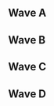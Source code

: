 {{Tournament-stub}}
{{DISPLAYTITLE:Apex 2014 Round 1 Pools}}
{{Apex 2014 Melee Tabs |This=3}}
==Wave A==
{{Box|start|padding=2em}}
{{HiddenSort|===A1===}}
{{GroupTableStart | [[Apex/2014/Melee/Round 1/A1|Bracket A1]] |width=300px}}
{{GroupTableSlot|Mew2King |flag=us |place=1 |bg=up |go={{advance|Apex/2014/Melee/Round_2_Pools#Winners Bracket 1}}}}
{{GroupTableSlot|V3ctorman |flag=us |place=2 |bg=up |go={{advance|Apex/2014/Melee/Round_2_Pools#Losers Bracket 1}}}}
{{GroupTableSlot|TaylorHJ |flag=us |place=3 |bg=down}}
{{GroupTableSlot|gaR |flag=us |place=4 |bg=down}}
{{GroupTableSlot|Jiano |flag=us |place=5 |bg=down}}
{{GroupTableSlot|Gracen |flag=us |place=5 |bg=down}}
{{GroupTableSlot|Gheb |flag= |place=7 |bg=down}}
{{GroupTableSlot|Nainsoo |flag=us |place=7 |bg=down}}
{{GroupTableSlot|Cave Dweller |flag=us |place=9 |bg=down}}
{{GroupTableSlot|TigerCola |flag= |place=9 |bg=down}}
{{GroupTableSlot|lemon |flag= |place=9 |bg=down}}
{{GroupTableSlot|BluEG |flag= |place=9 |bg=down}}
{{GroupTableSlot|Kid |flag= |place=13 |bg=down}}
{{GroupTableSlot|Rigo |flag= |place=13 |bg=down}}
{{GroupTableSlot|Bryonato |flag= |place=13 |bg=down}}
{{GroupTableSlot|BlizzyWolf |flag= |place=13 |bg=down}}
{{GroupTableSlot|Toasty |flag= |place=17 |bg=down}}
{{GroupTableSlot|Death Arcana |flag=us |place=17 |bg=down}}
{{GroupTableSlot|Karaoke Man |flag= |place=17 |bg=down}}
{{GroupTableSlot|IceArrow |flag= |place=17 |bg=down}}
{{GroupTableEnd}}
{{Box|break|padding=2em}}

{{HiddenSort|===A2===}}
{{GroupTableStart | [[Apex/2014/Melee/Round 1/A2|Bracket A2]] |width=300px}}
{{GroupTableSlot|MacD |flag=us |place=1 |bg=up |go={{advance|Apex/2014/Melee/Round_2_Pools#Winners Bracket 3}}}}
{{GroupTableSlot|darkatma |flag=us |place=2 |bg=up |go={{advance|Apex/2014/Melee/Round_2_Pools#Losers Bracket 3}}}}
{{GroupTableSlot|Qerb |flag=us |place=3 |bg=down}}
{{GroupTableSlot|Soup |flag= |place=4 |bg=down}}
{{GroupTableSlot|th0rn |flag=us |place=5 |bg=down}}
{{GroupTableSlot|Erk |flag= |place=5 |bg=down}}
{{GroupTableSlot|minnty |flag= |place=7 |bg=down}}
{{GroupTableSlot|PiKaLeX |flag= |place=7 |bg=down}}
{{GroupTableSlot|TheCrimsonBlur |flag=us |place=9 |bg=down}}
{{GroupTableSlot|Mofat |flag= |place=9 |bg=down}}
{{GroupTableSlot|dizzkidboogie |flag=us |place=9 |bg=down}}
{{GroupTableSlot|Askelink |flag= |place=9 |bg=down}}
{{GroupTableSlot|cmac |flag= |place=13 |bg=down}}
{{GroupTableSlot|Cleod9 |flag= |place=13 |bg=down}}
{{GroupTableSlot|Spencer |flag= |place=13 |bg=down}}
{{GroupTableSlot|DCScribs |flag= |place=13 |bg=down}}
{{GroupTableSlot|Allstar |flag= |place=17 |bg=down}}
{{GroupTableSlot|6pooler |flag= |place=17 |bg=down}}
{{GroupTableSlot|T-Dawg |flag= |place=17 |bg=down}}
{{GroupTableSlot|Corona |flag= |place=17 |bg=down}}
{{GroupTableEnd}}
{{Box|break|padding=2em}}

{{HiddenSort|===A3===}}
{{GroupTableStart | Bracket A3 |width=300px}}
{{GroupTableSlot|Silent Wolf |flag=us |place=1 |bg=up |go={{advance|Apex/2014/Melee/Round_2_Pools#Winners Bracket 4}}}}
{{GroupTableSlot|Marc |flag=nl |place=2 |bg=up |go={{advance|Apex/2014/Melee/Round_2_Pools#Losers Bracket 4}}}}
{{GroupTableSlot|ky |flag= |place=3 |bg=down}}
{{GroupTableSlot|Codi |flag=us |place=4 |bg=down}}
{{GroupTableSlot|QueVeen |flag= |place=5 |bg=down}}
{{GroupTableSlot|icer |flag= |place=5 |bg=down}}
{{GroupTableSlot|HoneyB |flag= |place=7 |bg=down}}
{{GroupTableSlot|Shinobi |flag=us |place=7 |bg=down}}
{{GroupTableSlot|vrud |flag= |place=9 |bg=down}}
{{GroupTableSlot|cool1n |flag= |place=9 |bg=down}}
{{GroupTableSlot|BarDulL |flag=us |place=9 |bg=down}}
{{GroupTableSlot|Oracle |flag= |place=9 |bg=down}}
{{GroupTableSlot|McNasty |flag= |place=13 |bg=down}}
{{GroupTableSlot|Claw |flag= |place=13 |bg=down}}
{{GroupTableSlot|Truckasaurous |flag= |place=13 |bg=down}}
{{GroupTableSlot|DJ Mirror |flag= |place=17 |bg=down}}
{{GroupTableSlot|darkseid |flag= |place=17 |bg=down}}
{{GroupTableSlot|Rizner |flag= |place=17 |bg=down}}
{{GroupTableSlot|caged |flag= |place=17 |bg=down}}
{{GroupTableEnd}}
{{Box|break|padding=2em}}

{{HiddenSort|===A4===}}
{{GroupTableStart | Bracket A4 |width=300px}}
{{GroupTableSlot|Lucky |flag=us |place=1 |bg=up |go={{advance|Apex/2014/Melee/Round_2_Pools}}}}
{{GroupTableSlot|Tope |flag=us |place=2 |bg=up |go={{advance|Apex/2014/Melee/Round_2_Pools}}}}
{{GroupTableSlot|Andrewajt62 |flag= |place=3 |bg=down}}
{{GroupTableSlot|Black Hayate |flag= |place=4 |bg=down}}
{{GroupTableSlot|zDuck |flag= |place=5 |bg=down}}
{{GroupTableSlot|PR_Mizu |flag= |place=5 |bg=down}}
{{GroupTableSlot|Mr.Lemon |flag=us |place=7 |bg=down}}
{{GroupTableSlot|S1 The God |flag= |place=7 |bg=down}}
{{GroupTableSlot|0xa1ec |flag= |place=9 |bg=down}}
{{GroupTableSlot|Final |flag= |place=9 |bg=down}}
{{GroupTableSlot|DirtyDeeds |flag= |place=9 |bg=down}}
{{GroupTableSlot|WIDL |flag= |place=9 |bg=down}}
{{GroupTableSlot|mad max |flag= |place=13 |bg=down}}
{{GroupTableSlot|DeFish |flag= |place=13 |bg=down}}
{{GroupTableSlot|MajorMoses |flag= |place=13 |bg=down}}
{{GroupTableSlot|1337h4x0r |flag= |place=13 |bg=down}}
{{GroupTableSlot|Aly |flag= |place=17 |bg=down}}
{{GroupTableSlot|Zman |flag= |place=17 |bg=down}}
{{GroupTableSlot|Hugh Myron |flag= |place=17 |bg=down}}
{{GroupTableSlot|leopluradon |flag= |place=17 |bg=down}}
{{GroupTableEnd}}
{{Box|break|padding=2em}}

{{HiddenSort|===A5===}}
{{GroupTableStart | Bracket A5 |width=300px}}
{{GroupTableSlot|The Moon |flag=us |place=1 |bg=up |go={{advance|Apex/2014/Melee/Round_2_Pools}}}}
{{GroupTableSlot|HomeMadeWaffles |flag=us |place=2 |bg=up |go={{advance|Apex/2014/Melee/Round_2_Pools}}}}
{{GroupTableSlot|T. Webb |flag=us |place=3 |bg=down}}
{{GroupTableSlot|Little England |flag=us |place=4 |bg=down}}
{{GroupTableSlot|Thomas |flag= |place=5 |bg=down}}
{{GroupTableSlot|Inui |flag= |place=5 |bg=down}}
{{GroupTableSlot|Fortune |flag= |place=7 |bg=down}}
{{GroupTableSlot|EMG Smash Central |flag=ca |place=7 |bg=down}}
{{GroupTableSlot|Lazy |flag= |place=9 |bg=down}}
{{GroupTableSlot|madcausebad |flag= |place=9 |bg=down}}
{{GroupTableSlot|Twizzler |flag= |place=9 |bg=down}}
{{GroupTableSlot|Saki |flag= |place=9 |bg=down}}
{{GroupTableSlot|PrincessYoshi |flag= |place=13 |bg=down}}
{{GroupTableSlot|SHWA |flag= |place=13 |bg=down}}
{{GroupTableSlot|Dandy |flag= |place=13 |bg=down}}
{{GroupTableSlot|BHu |flag= |place=13 |bg=down}}
{{GroupTableSlot|Zonak |flag= |place=17 |bg=down}}
{{GroupTableSlot|DGMavn |flag= |place=17 |bg=down}}
{{GroupTableSlot|Sound |flag= |place=17 |bg=down}}
{{GroupTableSlot|Ranmaru |flag= |place=17 |bg=down}}
{{GroupTableEnd}}
{{Box|break|padding=2em}}

{{HiddenSort|===A6===}}
{{GroupTableStart | Bracket A6 |width=300px}}
{{GroupTableSlot|Harriet |flag=us |place=1 |bg=up |go={{advance|Apex/2014/Melee/Round_2_Pools}}}}
{{GroupTableSlot|Swedish Delight |flag=us |place=2 |bg=up |go={{advance|Apex/2014/Melee/Round_2_Pools}}}}
{{GroupTableSlot|Sora |flag=us |place=3 |bg=down}}
{{GroupTableSlot|S2J |flag=us |place=4 |bg=down}}
{{GroupTableSlot|Spawn |flag= |place=5 |bg=down}}
{{GroupTableSlot|Vorheese |flag=us |place=5 |bg=down}}
{{GroupTableSlot|z-axis |flag= |place=7 |bg=down}}
{{GroupTableSlot|Jolteon |flag= |place=7 |bg=down}}
{{GroupTableSlot|AlphaZealot |flag= |place=9 |bg=down}}
{{GroupTableSlot|Drone |flag= |place=9 |bg=down}}
{{GroupTableSlot|Luigigo-Shard |flag=us |place=9 |bg=down}}
{{GroupTableSlot|Meta |flag= |place=9 |bg=down}}
{{GroupTableSlot|SledNYC |flag= |place=13 |bg=down}}
{{GroupTableSlot|NECK |flag= |place=13 |bg=down}}
{{GroupTableSlot|Eazy |flag= |place=13 |bg=down}}
{{GroupTableSlot|lovo |flag= |place=13 |bg=down}}
{{GroupTableSlot|Noogie |flag= |place=17 |bg=down}}
{{GroupTableSlot|Falx |flag= |place=17 |bg=down}}
{{GroupTableSlot|Papapaint |flag=us |place=17 |bg=down}}
{{GroupTableSlot|Jank |flag= |place=17 |bg=down}}
{{GroupTableEnd}}
{{Box|break|padding=2em}}

{{HiddenSort|===A7===}}
{{GroupTableStart | Bracket A7 |width=300px}}
{{GroupTableSlot|Colbol |flag=us |place=1 |bg=up |go={{advance|Apex/2014/Melee/Round_2_Pools}}}}
{{GroupTableSlot|Tai |flag=us |place=2 |bg=up |go={{advance|Apex/2014/Melee/Round_2_Pools}}}}
{{GroupTableSlot|CIZ |flag=us |place=3 |bg=down}}
{{GroupTableSlot|SloX |flag=us |place=4 |bg=down}}
{{GroupTableSlot|Captain Smuckers |flag=us |place=5 |bg=down}}
{{GroupTableSlot|Alan |flag=us |place=5 |bg=down}}
{{GroupTableSlot|Spife |flag= |place=7 |bg=down}}
{{GroupTableSlot|SypherPhoenix |flag=us |place=7 |bg=down}}
{{GroupTableSlot|Two Steps |flag= |place=9 |bg=down}}
{{GroupTableSlot|Smity |flag= |place=9 |bg=down}}
{{GroupTableSlot|Azzucips |flag= |place=9 |bg=down}}
{{GroupTableSlot|hoes |flag= |place=9 |bg=down}}
{{GroupTableSlot|Soul |flag= |place=13 |bg=down}}
{{GroupTableSlot|Ref |flag= |place=13 |bg=down}}
{{GroupTableSlot|MrWatchandLearn |flag= |place=13 |bg=down}}
{{GroupTableSlot|Syphilis |flag= |place=13 |bg=down}}
{{GroupTableSlot|Anagarm |flag= |place=17 |bg=down}}
{{GroupTableSlot|PSIKevin |flag= |place=17 |bg=down}}
{{GroupTableSlot|MiniOmegaKing |flag= |place=17 |bg=down}}
{{GroupTableEnd}}
{{Box|break|padding=2em}}

{{HiddenSort|===A8===}}
{{GroupTableStart | Bracket A8 |width=300px}}
{{GroupTableSlot|Fly Amanita |flag=us |place=1 |bg=up |go={{advance|Apex/2014/Melee/Round_2_Pools}}}}
{{GroupTableSlot|IrregularJinny |flag=se |place=2 |bg=up |go={{advance|Apex/2014/Melee/Round_2_Pools}}}}
{{GroupTableSlot|Dell Oyte |flag= |place=3 |bg=down}}
{{GroupTableSlot|Bose |flag= |place=4 |bg=down}}
{{GroupTableSlot|N7Pick |flag= |place=5 |bg=down}}
{{GroupTableSlot|Knut |flag= |place=5 |bg=down}}
{{GroupTableSlot|Sando |flag= |place=7 |bg=down}}
{{GroupTableSlot|Melo |flag= |place=7 |bg=down}}
{{GroupTableSlot|bertbusdriver |flag= |place=9 |bg=down}}
{{GroupTableSlot|Eric the Window |flag= |place=9 |bg=down}}
{{GroupTableSlot|James |flag= |place=9 |bg=down}}
{{GroupTableSlot|Kradi |flag= |place=9 |bg=down}}
{{GroupTableSlot|Le Fou |flag= |place=13 |bg=down}}
{{GroupTableSlot|joshez |flag= |place=13 |bg=down}}
{{GroupTableSlot|Oro |flag= |place=13 |bg=down}}
{{GroupTableSlot|PH4TDAB$ |flag= |place=13 |bg=down}}
{{GroupTableSlot|Christian |flag= |place=17 |bg=down}}
{{GroupTableSlot|Cort |flag= |place=17 |bg=down}}
{{GroupTableSlot|SquireofStash |flag= |place=17 |bg=down}}
{{GroupTableSlot|Smith |flag= |place=25 |bg=down}}
{{GroupTableEnd}}
{{Box|end}}

==Wave B==
{{Box|start|padding=2em}}
{{HiddenSort|===B1===}}
{{GroupTableStart | Bracket B1 |width=300px}}
{{GroupTableSlot|Dr. Peepee |flag=us |place=1 |bg=up |go={{advance|Apex/2014/Melee/Round_2_Pools}}}}
{{GroupTableSlot|MattDotZeb |flag=us |place=2 |bg=up |go={{advance|Apex/2014/Melee/Round_2_Pools}}}}
{{GroupTableSlot|pork chops |flag=us |place=3 |bg=down}}
{{GroupTableSlot|Sol |flag=us |place=4 |bg=down}}
{{GroupTableSlot|Wenbobular |flag=us |place=5 |bg=down}}
{{GroupTableSlot|Germ |flag=us |place=5 |bg=down}}
{{GroupTableSlot|D. Disciple |flag=us |place=7 |bg=down}}
{{GroupTableSlot|Ryobeat |flag=us |place=7 |bg=down}}
{{GroupTableSlot|Yojimbo |flag= |place=9 |bg=down}}
{{GroupTableSlot|Inty |flag= |place=9 |bg=down}}
{{GroupTableSlot|Zhea |flag= |place=9 |bg=down}}
{{GroupTableSlot|Neji |flag= |place=9 |bg=down}}
{{GroupTableSlot|Shot |flag= |place=13 |bg=down}}
{{GroupTableSlot|Slothbear |flag= |place=13 |bg=down}}
{{GroupTableSlot|karla.villa.reyna@gmail.com |flag= |place=13 |bg=down}}
{{GroupTableSlot|SCC_Cone |flag= |place=17 |bg=down}}
{{GroupTableSlot|weylin |flag= |place=17 |bg=down}}
{{GroupTableSlot|Reflection |flag= |place=17 |bg=down}}
{{GroupTableEnd}}
{{Box|break|padding=2em}}

{{HiddenSort|===B2===}}
{{GroupTableStart | Bracket B2 |width=300px}}
{{GroupTableSlot|Nintendude |flag=us |place=1 |bg=up |go={{advance|Apex/2014/Melee/Round_2_Pools}}}}
{{GroupTableSlot|OkamiBW |flag=us |place=2 |bg=up |go={{advance|Apex/2014/Melee/Round_2_Pools}}}}
{{GroupTableSlot|MT |flag=us |place=3 |bg=down}}
{{GroupTableSlot|Idris |flag= |place=4 |bg=down}}
{{GroupTableSlot|Neutroni |flag= |place=5 |bg=down}}
{{GroupTableSlot|Internet Explorer |flag=us |place=5 |bg=down}}
{{GroupTableSlot|Gunblade |flag=us |place=7 |bg=down}}
{{GroupTableSlot|nuro |flag= |place=7 |bg=down}}
{{GroupTableSlot|Der Hund |flag= |place=9 |bg=down}}
{{GroupTableSlot|Stro |flag=us |place=9 |bg=down}}
{{GroupTableSlot|Vidiot |flag= |place=9 |bg=down}}
{{GroupTableSlot|buhder |flag= |place=9 |bg=down}}
{{GroupTableSlot|DLUX |flag= |place=13 |bg=down}}
{{GroupTableSlot|Vorosh |flag= |place=13 |bg=down}}
{{GroupTableSlot|Mega |flag= |place=13 |bg=down}}
{{GroupTableSlot|PROFESSORLABCOAT |flag= |place=13 |bg=down}}
{{GroupTableSlot|Tortilla Jackson |flag= |place=17 |bg=down}}
{{GroupTableSlot|XMiggsX |flag= |place=17 |bg=down}}
{{GroupTableSlot|s1a1m |flag= |place=17 |bg=down}}
{{GroupTableSlot|Chemxkiwi |flag= |place=17 |bg=down}}
{{GroupTableEnd}}
{{Box|break|padding=2em}}

{{HiddenSort|===B3===}}
{{GroupTableStart | Bracket B3 |width=300px}}
{{GroupTableSlot|Excel_Zero |flag=pr |place=1 |bg=up |go={{advance|Apex/2014/Melee/Round_2_Pools}}}}
{{GroupTableSlot|PewPewU |flag=us |place=2 |bg=up |go={{advance|Apex/2014/Melee/Round_2_Pools}}}}
{{GroupTableSlot|Cactuar |flag=us |place=3 |bg=down}}
{{GroupTableSlot|Tian |flag=us |place=4 |bg=down}}
{{GroupTableSlot|Syrox |flag=us |place=5 |bg=down}}
{{GroupTableSlot|Keitaro |flag=us |place=5 |bg=down}}
{{GroupTableSlot|HellaHellaStyle |flag= |place=7 |bg=down}}
{{GroupTableSlot|Gardex |flag= |place=7 |bg=down}}
{{GroupTableSlot|MrBeenReady |flag= |place=9 |bg=down}}
{{GroupTableSlot|GimR |flag=us |place=9 |bg=down}}
{{GroupTableSlot|Siglemic |flag=us |place=9 |bg=down}}
{{GroupTableSlot|N2K |flag= |place=9 |bg=down}}
{{GroupTableSlot|Calvinwars |flag= |place=13 |bg=down}}
{{GroupTableSlot|Still |flag= |place=13 |bg=down}}
{{GroupTableSlot|RyanMC |flag= |place=13 |bg=down}}
{{GroupTableSlot|Lamb |flag= |place=13 |bg=down}}
{{GroupTableSlot|BlueLightning |flag= |place=17 |bg=down}}
{{GroupTableSlot|Spaghetti |flag= |place=17 |bg=down}}
{{GroupTableSlot|Wang |flag= |place=17 |bg=down}}
{{GroupTableSlot|Darkurai |flag= |place=17 |bg=down}}
{{GroupTableEnd}}
{{Box|break|padding=2em}}

{{HiddenSort|===B4===}}
{{GroupTableStart | Bracket B4 |width=300px}}
{{GroupTableSlot|Scar |flag=us |place=1 |bg=up |go={{advance|Apex/2014/Melee/Round_2_Pools}}}}
{{GroupTableSlot|DoH |flag=us |place=2 |bg=up |go={{advance|Apex/2014/Melee/Round_2_Pools}}}}
{{GroupTableSlot|Wes |flag=us |place=3 |bg=down}}
{{GroupTableSlot|RubyVixen |flag= |place=4 |bg=down}}
{{GroupTableSlot|PB&J |flag=us |place=5 |bg=down}}
{{GroupTableSlot|Sweet |flag= |place=5 |bg=down}}
{{GroupTableSlot|Sir Rocko |flag= |place=7 |bg=down}}
{{GroupTableSlot|Rula |flag= |place=7 |bg=down}}
{{GroupTableSlot|Bro-Bafett |flag= |place=9 |bg=down}}
{{GroupTableSlot|Abey |flag= |place=9 |bg=down}}
{{GroupTableSlot|tico |flag= |place=9 |bg=down}}
{{GroupTableSlot|ProZak |flag= |place=9 |bg=down}}
{{GroupTableSlot|Fez |flag= |place=13 |bg=down}}
{{GroupTableSlot|Sorp |flag= |place=13 |bg=down}}
{{GroupTableSlot|Bakuryu |flag= |place=13 |bg=down}}
{{GroupTableSlot|Slag |flag= |place=13 |bg=down}}
{{GroupTableSlot|Orion |flag= |place=17 |bg=down}}
{{GroupTableSlot|Kevn |flag= |place=17 |bg=down}}
{{GroupTableSlot|Kity |flag= |place=17 |bg=down}}
{{GroupTableSlot|Kezzup |flag= |place=17 |bg=down}}
{{GroupTableSlot|Xyless |flag= |place=17 |bg=down}}
{{GroupTableEnd}}
{{Box|break|padding=2em}}

{{HiddenSort|===B5===}}
{{GroupTableStart | Bracket B5 |width=300px}}
{{GroupTableSlot|Fiction |flag=us |place=1 |bg=up |go={{advance|Apex/2014/Melee/Round_2_Pools}}}}
{{GroupTableSlot|Fuzzyness |flag=uk |place=2 |bg=up |go={{advance|Apex/2014/Melee/Round_2_Pools}}}}
{{GroupTableSlot|Aisengobay |flag=br |place=3 |bg=down}}
{{GroupTableSlot|Animal |flag=us |place=4 |bg=down}}
{{GroupTableSlot|KJH |flag=us |place=5 |bg=down}}
{{GroupTableSlot|Chain-Ace |flag=us |place=5 |bg=down}}
{{GroupTableSlot|JRad |flag= |place=7 |bg=down}}
{{GroupTableSlot|Machiavelli20 |flag= |place=7 |bg=down}}
{{GroupTableSlot|PerryG45 |flag= |place=9 |bg=down}}
{{GroupTableSlot|Fierce Deity1 |flag= |place=9 |bg=down}}
{{GroupTableSlot|a nub |flag= |place=9 |bg=down}}
{{GroupTableSlot|Fireblaster |flag=us |place=9 |bg=down}}
{{GroupTableSlot|GunMonk |flag= |place=13 |bg=down}}
{{GroupTableSlot|Stonefree |flag= |place=13 |bg=down}}
{{GroupTableSlot|holo923 |flag= |place=13 |bg=down}}
{{GroupTableSlot|Jr |flag= |place=13 |bg=down}}
{{GroupTableSlot|Lanceinthepants |flag=us |place=17 |bg=down}}
{{GroupTableSlot|peanutphobia |flag=us |place=17 |bg=down}}
{{GroupTableEnd}}
{{Box|break|padding=2em}}

{{HiddenSort|===B6===}}
{{GroupTableStart | Bracket B6 |width=300px}}
{{GroupTableSlot|Nand0 |flag=us |place=1 |bg=up |go={{advance|Apex/2014/Melee/Round_2_Pools}}}}
{{GroupTableSlot|Tirno |flag=us |place=2 |bg=up |go={{advance|Apex/2014/Melee/Round_2_Pools}}}}
{{GroupTableSlot|Fiya |flag= |place=3 |bg=down}}
{{GroupTableSlot|Velocity |flag= |place=4 |bg=down}}
{{GroupTableSlot|Juggleguy |flag=us |place=5 |bg=down}}
{{GroupTableSlot|4% |flag=us |place=5 |bg=down}}
{{GroupTableSlot|Cash |flag= |place=7 |bg=down}}
{{GroupTableSlot|timerbomb |flag= |place=7 |bg=down}}
{{GroupTableSlot|Bones |flag=us |place=9 |bg=down}}
{{GroupTableSlot|Magikarp |flag= |place=9 |bg=down}}
{{GroupTableSlot|Amk |flag= |place=9 |bg=down}}
{{GroupTableSlot|Obi-Wan Jabroni |flag= |place=9 |bg=down}}
{{GroupTableSlot|Master Kush |flag= |place=13 |bg=down}}
{{GroupTableSlot|Beast |flag= |place=13 |bg=down}}
{{GroupTableSlot|K-Nubz |flag= |place=13 |bg=down}}
{{GroupTableSlot|Mifune |flag= |place=13 |bg=down}}
{{GroupTableSlot|kevtastic |flag= |place=17 |bg=down}}
{{GroupTableSlot|Shamunt |flag=us |place=17 |bg=down}}
{{GroupTableSlot|Lilo |flag= |place=17 |bg=down}}
{{GroupTableSlot|JoePagano |flag= |place=17 |bg=down}}
{{GroupTableEnd}}
{{Box|break|padding=2em}}

{{HiddenSort|===B7===}}
{{GroupTableStart | Bracket B7 |width=300px}}
{{GroupTableSlot|HugS |flag=us |place=1 |bg=up |go={{advance|Apex/2014/Melee/Round_2_Pools}}}}
{{GroupTableSlot|Hyuga |flag=us |place=2 |bg=up |go={{advance|Apex/2014/Melee/Round_2_Pools}}}}
{{GroupTableSlot|Reno |flag=us |place=3 |bg=down}}
{{GroupTableSlot|Scythe |flag=us |place=4 |bg=down}}
{{GroupTableSlot|Arcadia |flag= |place=5 |bg=down}}
{{GroupTableSlot|reqy |flag= |place=5 |bg=down}}
{{GroupTableSlot|The Ancient Mariner |flag= |place=7 |bg=down}}
{{GroupTableSlot|Jreed |flag= |place=7 |bg=down}}
{{GroupTableSlot|Technocrow |flag= |place=9 |bg=down}}
{{GroupTableSlot|Jekyll |flag= |place=9 |bg=down}}
{{GroupTableSlot|SF |flag= |place=9 |bg=down}}
{{GroupTableSlot|Fatal |flag= |place=9 |bg=down}}
{{GroupTableSlot|Tid |flag= |place=13 |bg=down}}
{{GroupTableSlot|MLJC1991 |flag= |place=13 |bg=down}}
{{GroupTableSlot|GoodKenneth |flag= |place=13 |bg=down}}
{{GroupTableSlot|NotKain |flag= |place=13 |bg=down}}
{{GroupTableSlot|Meth |flag= |place=17 |bg=down}}
{{GroupTableSlot|Tony 22 |flag= |place=17 |bg=down}}
{{GroupTableSlot|dukhead |flag= |place=17 |bg=down}}
{{GroupTableSlot|LOKI |flag=jp |place=17 |bg=down}}
{{GroupTableEnd}}
{{Box|break|padding=2em}}

{{HiddenSort|===B8===}}
{{GroupTableStart | [[Apex/2014/Melee/Round 1/B8|Bracket B8]] |width=300px}}
{{GroupTableSlot|StriCNYN3 |flag=us |place=1 |bg=up |go={{advance|Apex/2014/Melee/Round_2_Pools}}}}
{{GroupTableSlot|Westballz |flag=us |place=2 |bg=up |go={{advance|Apex/2014/Melee/Round_2_Pools}}}}
{{GroupTableSlot|Lee Martin |flag= |place=3 |bg=down}}
{{GroupTableSlot|uuaa |flag=us |place=4 |bg=down}}
{{GroupTableSlot|Serbian Ice |flag=us |place=5 |bg=down}}
{{GroupTableSlot|Logan (Chordata) |flag=us |place=5 |bg=down}}
{{GroupTableSlot|Rio |flag= |place=7 |bg=down}}
{{GroupTableSlot|tdude51 |flag= |place=7 |bg=down}}
{{GroupTableSlot|KLit |flag= |place=9 |bg=down}}
{{GroupTableSlot|Dirac |flag= |place=9 |bg=down}}
{{GroupTableSlot|JDOG |flag= |place=9 |bg=down}}
{{GroupTableSlot|walby |flag= |place=9 |bg=down}}
{{GroupTableSlot|lroh |flag= |place=13 |bg=down}}
{{GroupTableSlot|Cake |flag= |place=13 |bg=down}}
{{GroupTableSlot|Mr.GMO |flag= |place=13 |bg=down}}
{{GroupTableSlot|Sabz |flag= |place=13 |bg=down}}
{{GroupTableSlot|kit3 |flag= |place=17 |bg=down}}
{{GroupTableSlot|Puppet |flag= |place=17 |bg=down}}
{{GroupTableSlot|Red Ryu |flag= |place=17 |bg=down}}
{{GroupTableEnd}}
{{Box|end}}

==Wave C==
{{Box|start|padding=2em}}
{{HiddenSort|===C1===}}
{{GroupTableStart | Bracket C1 |width=300px}}
{{GroupTableSlot|Mango |flag=us |place=1 |bg=up |go={{advance|Apex/2014/Melee/Round_2_Pools}}}}
{{GroupTableSlot|KoreanDJ |flag=us |place=2 |bg=up |go={{advance|Apex/2014/Melee/Round_2_Pools}}}}
{{GroupTableSlot|Flow |flag=us |place=3 |bg=down}}
{{GroupTableSlot|Ryan_K |flag=us |place=4 |bg=down}}
{{GroupTableSlot|Asylum |flag= |place=5 |bg=down}}
{{GroupTableSlot|Photonic |flag= |place=5 |bg=down}}
{{GroupTableSlot|Mr. Tuesday |flag=us |place=7 |bg=down}}
{{GroupTableSlot|Joseidon |flag= |place=7 |bg=down}}
{{GroupTableSlot|TheTantalus |flag=us |place=9 |bg=down}}
{{GroupTableSlot|JRX |flag= |place=9 |bg=down}}
{{GroupTableSlot|Kysiar |flag= |place=9 |bg=down}}
{{GroupTableSlot|Zak Attak |flag= |place=9 |bg=down}}
{{GroupTableSlot|Pseudo |flag= |place=13 |bg=down}}
{{GroupTableSlot|TheLamphinator |flag= |place=13 |bg=down}}
{{GroupTableSlot|Dkaks |flag= |place=13 |bg=down}}
{{GroupTableSlot|Attila the Hun |flag= |place=13 |bg=down}}
{{GroupTableSlot|Tswagg |flag= |place=17 |bg=down}}
{{GroupTableSlot|C_Naught |flag=us |place=17 |bg=down}}
{{GroupTableSlot|Mahone |flag= |place=17 |bg=down}}
{{GroupTableEnd}}
{{Box|break|padding=2em}}

{{HiddenSort|===C2===}}
{{GroupTableStart | Bracket C2 |width=300px}}
{{GroupTableSlot|Darc |flag=us |place=1 |bg=up |go={{advance|Apex/2014/Melee/Round_2_Pools}}}}
{{GroupTableSlot|Gahtzu |flag=us |place=2 |bg=up |go={{advance|Apex/2014/Melee/Round_2_Pools}}}}
{{GroupTableSlot|The_Doug |flag= |place=3 |bg=down}}
{{GroupTableSlot|Vish |flag=us |place=4 |bg=down}}
{{GroupTableSlot|Rainbow |flag= |place=5 |bg=down}}
{{GroupTableSlot|Sleeh |flag= |place=5 |bg=down}}
{{GroupTableSlot|RiiTz |flag= |place=7 |bg=down}}
{{GroupTableSlot|Slasher King |flag= |place=7 |bg=down}}
{{GroupTableSlot|iRobin |flag= |place=9 |bg=down}}
{{GroupTableSlot|HF Neon |flag= |place=9 |bg=down}}
{{GroupTableSlot|veda |flag= |place=9 |bg=down}}
{{GroupTableSlot|HandsomeTom |flag=ca |place=9 |bg=down}}
{{GroupTableSlot|Iplayfalcon |flag= |place=13 |bg=down}}
{{GroupTableSlot|DLA |flag= |place=13 |bg=down}}
{{GroupTableSlot|Jamob |flag= |place=13 |bg=down}}
{{GroupTableSlot|Mr. Mundoverse |flag= |place=13 |bg=down}}
{{GroupTableSlot|shabo |flag= |place=17 |bg=down}}
{{GroupTableSlot|Kman |flag= |place=17 |bg=down}}
{{GroupTableSlot|Memory |flag= |place=17 |bg=down}}
{{GroupTableSlot|Tubbs |flag= |place=17 |bg=down}}
{{GroupTableEnd}}
{{Box|break|padding=2em}}

{{HiddenSort|===C3===}}
{{GroupTableStart | Bracket C3 |width=300px}}
{{GroupTableSlot|Leffen |flag=se |place=1 |bg=up |go={{advance|Apex/2014/Melee/Round_2_Pools}}}}
{{GroupTableSlot|Darrell |flag=us |place=2 |bg=up |go={{advance|Apex/2014/Melee/Round_2_Pools}}}}
{{GroupTableSlot|Chuuper |flag= |place=3 |bg=down}}
{{GroupTableSlot|Owl |flag= |place=4 |bg=down}}
{{GroupTableSlot|Alukard |flag=us |place=5 |bg=down}}
{{GroupTableSlot|UltimaScout |flag=us |place=5 |bg=down}}
{{GroupTableSlot|BrianYDG |flag= |place=7 |bg=down}}
{{GroupTableSlot|TRK |flag= |place=7 |bg=down}}
{{GroupTableSlot|Sensei |flag=us |place=9 |bg=down}}
{{GroupTableSlot|Laser Kirby 007 |flag= |place=9 |bg=down}}
{{GroupTableSlot|emoDinosaur |flag= |place=9 |bg=down}}
{{GroupTableSlot|Alien |flag= |place=9 |bg=down}}
{{GroupTableSlot|Roman |flag= |place=13 |bg=down}}
{{GroupTableSlot|SSF |flag= |place=13 |bg=down}}
{{GroupTableSlot|Kite |flag= |place=13 |bg=down}}
{{GroupTableSlot|aelj |flag= |place=13 |bg=down}}
{{GroupTableSlot|CaptAwesum |flag= |place=17 |bg=down}}
{{GroupTableSlot|mommysiafu |flag= |place=17 |bg=down}}
{{GroupTableSlot|Sworddancer |flag= |place=17 |bg=down}}
{{GroupTableSlot|SS | Zydin |flag= |place=17 |bg=down}}
{{GroupTableEnd}}
{{Box|break|padding=2em}}

{{HiddenSort|===C4===}}
{{GroupTableStart | Bracket C4 |width=300px}}
{{GroupTableSlot|Bladewise |flag=us |place=1 |bg=up |go={{advance|Apex/2014/Melee/Round_2_Pools}}}}
{{GroupTableSlot|ESAM |flag=us |place=2 |bg=up |go={{advance|Apex/2014/Melee/Round_2_Pools}}}}
{{GroupTableSlot|MikeHaze |flag=us |place=3 |bg=down}}
{{GroupTableSlot|FullMetal |flag=us |place=4 |bg=down}}
{{GroupTableSlot|FrozenFlame |flag= |place=5 |bg=down}}
{{GroupTableSlot|JU4N |flag= |place=5 |bg=down}}
{{GroupTableSlot|SupremeB |flag= |place=7 |bg=down}}
{{GroupTableSlot|CopyCat |flag=us |place=7 |bg=down}}
{{GroupTableSlot|Loota |flag= |place=9 |bg=down}}
{{GroupTableSlot|strawhat |flag= |place=9 |bg=down}}
{{GroupTableSlot|Yeroc |flag= |place=9 |bg=down}}
{{GroupTableSlot|Dre |flag= |place=9 |bg=down}}
{{GroupTableSlot|QTip |flag= |place=13 |bg=down}}
{{GroupTableSlot|DiZzY |flag= |place=13 |bg=down}}
{{GroupTableSlot|PapaDav3 |flag= |place=13 |bg=down}}
{{GroupTableSlot|Freebie |flag= |place=13 |bg=down}}
{{GroupTableSlot|T20 |flag= |place=17 |bg=down}}
{{GroupTableSlot|Distortion |flag= |place=17 |bg=down}}
{{GroupTableSlot|Housewife |flag= |place=17 |bg=down}}
{{GroupTableSlot|nocash |flag= |place=17 |bg=down}}
{{GroupTableEnd}}
{{Box|break|padding=2em}}

{{HiddenSort|===C5===}}
{{GroupTableStart | Bracket C5 |width=300px}}
{{GroupTableSlot|So-ten |flag=jp |place=1 |bg=up |go={{advance|Apex/2014/Melee/Round_2_Pools}}}}
{{GroupTableSlot|Redd |flag=us |place=2 |bg=up |go={{advance|Apex/2014/Melee/Round_2_Pools}}}}
{{GroupTableSlot|Dazwa |flag=us |place=3 |bg=down}}
{{GroupTableSlot|Flikkflakk |flag=no |place=4 |bg=down}}
{{GroupTableSlot|Ben Grimm |flag= |place=5 |bg=down}}
{{GroupTableSlot|BestFriendJohn |flag=us |place=5 |bg=down}}
{{GroupTableSlot|Son2 |flag= |place=7 |bg=down}}
{{GroupTableSlot|zhao_guang |flag=us |place=7 |bg=down}}
{{GroupTableSlot|Zero |flag=us |place=9 |bg=down}}
{{GroupTableSlot|Smashjin |flag= |place=9 |bg=down}}
{{GroupTableSlot|RingWormTheDestroyer |flag= |place=9 |bg=down}}
{{GroupTableSlot|TheMorrito |flag= |place=9 |bg=down}}
{{GroupTableSlot|Future |flag= |place=13 |bg=down}}
{{GroupTableSlot|N.E.M.O. |flag= |place=13 |bg=down}}
{{GroupTableSlot|KellyK |flag= |place=13 |bg=down}}
{{GroupTableSlot|flaf |flag= |place=13 |bg=down}}
{{GroupTableSlot|Coriagames |flag= |place=17 |bg=down}}
{{GroupTableSlot|Meowwmo |flag= |place=17 |bg=down}}
{{GroupTableSlot|MonstaJ |flag= |place=17 |bg=down}}
{{GroupTableSlot|Mata |flag= |place=17 |bg=down}}
{{GroupTableEnd}}
{{Box|break|padding=2em}}

{{HiddenSort|===C6===}}
{{GroupTableStart | Bracket C6 |width=300px}}
{{GroupTableSlot|Chillindude |flag=us |place=1 |bg=up |go={{advance|Apex/2014/Melee/Round_2_Pools}}}}
{{GroupTableSlot|Tafokints |flag=us |place=2 |bg=up |go={{advance|Apex/2014/Melee/Round_2_Pools}}}}
{{GroupTableSlot|Eval |flag=pr |place=3 |bg=down}}
{{GroupTableSlot|Budai |flag= |place=4 |bg=down}}
{{GroupTableSlot|hectohertz |flag=us |place=5 |bg=down}}
{{GroupTableSlot|Nakamaru |flag= |place=5 |bg=down}}
{{GroupTableSlot|luigimitsu |flag= |place=7 |bg=down}}
{{GroupTableSlot|Wildcard |flag= |place=7 |bg=down}}
{{GroupTableSlot|Orji |flag= |place=9 |bg=down}}
{{GroupTableSlot|skipr |flag= |place=9 |bg=down}}
{{GroupTableSlot|Cereal Killer |flag= |place=9 |bg=down}}
{{GroupTableSlot|sbfantom |flag= |place=9 |bg=down}}
{{GroupTableSlot|Figy |flag= |place=13 |bg=down}}
{{GroupTableSlot|Yawn |flag= |place=13 |bg=down}}
{{GroupTableSlot|Young |flag= |place=13 |bg=down}}
{{GroupTableSlot|JoeHowardJr |flag= |place=13 |bg=down}}
{{GroupTableSlot|D++ |flag= |place=17 |bg=down}}
{{GroupTableSlot|Yaks |flag= |place=17 |bg=down}}
{{GroupTableSlot|Oro!? |flag= |place=17 |bg=down}}
{{GroupTableSlot|Kayo |flag= |place=17 |bg=down}}
{{GroupTableEnd}}
{{Box|break|padding=2em}}

{{HiddenSort|===C7===}}
{{GroupTableStart | Bracket C7 |width=300px}}
{{GroupTableSlot|Axe |flag=us |place=1 |bg=up |go={{advance|Apex/2014/Melee/Round_2_Pools}}}}
{{GroupTableSlot|Wizzrobe |flag=us |place=2 |bg=up |go={{advance|Apex/2014/Melee/Round_2_Pools}}}}
{{GroupTableSlot|Aniolas |flag=se |place=3 |bg=down}}
{{GroupTableSlot|dashdancedan |flag=us |place=4 |bg=down}}
{{GroupTableSlot|Sobameshi |flag=jp |place=5 |bg=down}}
{{GroupTableSlot|PGH Carroll |flag=us |place=5 |bg=down}}
{{GroupTableSlot|Bird |flag= |place=7 |bg=down}}
{{GroupTableSlot|Hart |flag= |place=7 |bg=down}}
{{GroupTableSlot|NightroGlycerine |flag= |place=9 |bg=down}}
{{GroupTableSlot|Vino |flag= |place=9 |bg=down}}
{{GroupTableSlot|MetalReeper |flag= |place=9 |bg=down}}
{{GroupTableSlot|UWAN |flag= |place=9 |bg=down}}
{{GroupTableSlot|Studmuffin |flag= |place=13 |bg=down}}
{{GroupTableSlot|jdaily207@yahoo.com |flag= |place=13 |bg=down}}
{{GroupTableSlot|Morphine |flag= |place=13 |bg=down}}
{{GroupTableSlot|bagel |flag= |place=13 |bg=down}}
{{GroupTableSlot|habanero |flag= |place=17 |bg=down}}
{{GroupTableSlot|Kvn |flag= |place=17 |bg=down}}
{{GroupTableSlot|K0balt |flag= |place=17 |bg=down}}
{{GroupTableEnd}}
{{Box|break|padding=2em}}

{{HiddenSort|===C8===}}
{{GroupTableStart | Bracket C8 |width=300px}}
{{GroupTableSlot|aMSa |flag=jp |place=1 |bg=up |go={{advance|Apex/2014/Melee/Round_2_Pools}}}}
{{GroupTableSlot|Chu Dat |flag=us |place=2 |bg=up |go={{advance|Apex/2014/Melee/Round_2_Pools}}}}
{{GroupTableSlot|EmuKiller |flag=us |place=3 |bg=down}}
{{GroupTableSlot|KevinM |flag=us |place=4 |bg=down}}
{{GroupTableSlot|Jonnis |flag= |place=5 |bg=down}}
{{GroupTableSlot|Green Ranger |flag=us |place=5 |bg=down}}
{{GroupTableSlot|Rold Gold |flag= |place=7 |bg=down}}
{{GroupTableSlot|Vark |flag= |place=7 |bg=down}}
{{GroupTableSlot|Mprime |flag= |place=9 |bg=down}}
{{GroupTableSlot|Rooktionary |flag= |place=9 |bg=down}}
{{GroupTableSlot|Zinklmp |flag= |place=9 |bg=down}}
{{GroupTableSlot|Zofrea1 |flag= |place=9 |bg=down}}
{{GroupTableSlot|Morrito2 |flag= |place=13 |bg=down}}
{{GroupTableSlot|GapehOrn |flag= |place=13 |bg=down}}
{{GroupTableSlot|CAPS LOCKE |flag= |place=13 |bg=down}}
{{GroupTableSlot|ArdentRage |flag= |place=13 |bg=down}}
{{GroupTableSlot|Zeonix_Meow_Mix |flag= |place=17 |bg=down}}
{{GroupTableSlot|djmario5468 |flag= |place=17 |bg=down}}
{{GroupTableSlot|Blahyay |flag= |place=17 |bg=down}}
{{GroupTableEnd}}
{{Box|end}}

==Wave D==
{{Box|start|padding=2em}}
{{HiddenSort|===D1===}}
{{GroupTableStart | Bracket D1 |width=300px}}
{{GroupTableSlot|S0ft |flag=us |place=1 |bg=up |go={{advance|Apex/2014/Melee/Round_2_Pools}}}}
{{GroupTableSlot|Hax |flag=us |place=2 |bg=up |go={{advance|Apex/2014/Melee/Round_2_Pools}}}}
{{GroupTableSlot|Vudujin |flag=us |place=3 |bg=down}}
{{GroupTableSlot|Rat |flag= |place=4 |bg=down}}
{{GroupTableSlot|D1 |flag=us |place=5 |bg=down}}
{{GroupTableSlot|bwar |flag= |place=5 |bg=down}}
{{GroupTableSlot|Big Wenz |flag=us |place=7 |bg=down}}
{{GroupTableSlot|Joey |flag= |place=7 |bg=down}}
{{GroupTableSlot|A4GG |flag= |place=9 |bg=down}}
{{GroupTableSlot|Pelor |flag= |place=9 |bg=down}}
{{GroupTableSlot|NamiNami |flag= |place=9 |bg=down}}
{{GroupTableSlot|Applejacks |flag= |place=9 |bg=down}}
{{GroupTableSlot|Koopablanc |flag= |place=13 |bg=down}}
{{GroupTableSlot|Yubi |flag= |place=13 |bg=down}}
{{GroupTableSlot|Aqua Hands |flag= |place=13 |bg=down}}
{{GroupTableSlot|Frametrap |flag= |place=13 |bg=down}}
{{GroupTableSlot|Lu Naaasty |flag= |place=17 |bg=down}}
{{GroupTableSlot|GNVK |flag= |place=17 |bg=down}}
{{GroupTableSlot|S! |flag= |place=17 |bg=down}}
{{GroupTableEnd}}
{{Box|break|padding=2em}}

{{HiddenSort|===D2===}}
{{GroupTableStart | Bracket D2 |width=300px}}
{{GroupTableSlot|DJ Nintendo |flag=us |place=1 |bg=up |go={{advance|Apex/2014/Melee/Round_2_Pools}}}}
{{GroupTableSlot|ROFL |flag=us |place=2 |bg=up |go={{advance|Apex/2014/Melee/Round_2_Pools}}}}
{{GroupTableSlot|boss8 |flag=us |place=3 |bg=down}}
{{GroupTableSlot|Kounotori |flag=jp |place=4 |bg=down}}
{{GroupTableSlot|Rice |flag=us |place=5 |bg=down}}
{{GroupTableSlot|Pikapika! |flag= |place=5 |bg=down}}
{{GroupTableSlot|Xatic |flag= |place=7 |bg=down}}
{{GroupTableSlot|JKJ |flag= |place=7 |bg=down}}
{{GroupTableSlot|Cava |flag= |place=9 |bg=down}}
{{GroupTableSlot|Citizen Snips |flag= |place=9 |bg=down}}
{{GroupTableSlot|Mantis |flag= |place=9 |bg=down}}
{{GroupTableSlot|trogdor |flag= |place=9 |bg=down}}
{{GroupTableSlot|KJunpei |flag= |place=13 |bg=down}}
{{GroupTableSlot|TYPO |flag= |place=13 |bg=down}}
{{GroupTableSlot|Kendall |flag= |place=13 |bg=down}}
{{GroupTableSlot|Pandagger |flag= |place=13 |bg=down}}
{{GroupTableSlot|Fizzi |flag=us |place=17 |bg=down}}
{{GroupTableSlot|Str8Wu |flag= |place=17 |bg=down}}
{{GroupTableSlot|Citius |flag= |place=25 |bg=down}}
{{GroupTableEnd}}
{{Box|break|padding=2em}}

{{HiddenSort|===D3===}}
{{GroupTableStart | Bracket D3 |width=300px}}
{{GroupTableSlot|Plup |flag=us |place=1 |bg=up |go={{advance|Apex/2014/Melee/Round_2_Pools}}}}
{{GroupTableSlot|Zanguzen |flag=us |place=2 |bg=up |go={{advance|Apex/2014/Melee/Round_2_Pools}}}}
{{GroupTableSlot|Toph |flag=us |place=3 |bg=down}}
{{GroupTableSlot|Erayz |flag= |place=4 |bg=down}}
{{GroupTableSlot|Laijin |flag=us |place=5 |bg=down}}
{{GroupTableSlot|whack |flag= |place=5 |bg=down}}
{{GroupTableSlot|Nick Hazard |flag= |place=7 |bg=down}}
{{GroupTableSlot|cemo |flag= |place=7 |bg=down}}
{{GroupTableSlot|J666 |flag=us |place=9 |bg=down}}
{{GroupTableSlot|Super Lous |flag= |place=9 |bg=down}}
{{GroupTableSlot|Chovo |flag= |place=9 |bg=down}}
{{GroupTableSlot|Snoo Snoo |flag= |place=9 |bg=down}}
{{GroupTableSlot|AdorablePancake |flag= |place=13 |bg=down}}
{{GroupTableSlot|SomethingPresentable |flag= |place=13 |bg=down}}
{{GroupTableSlot|Nemiak teMp |flag= |place=13 |bg=down}}
{{GroupTableSlot|SOLAR |flag= |place=13 |bg=down}}
{{GroupTableSlot|SaberPrime |flag= |place=17 |bg=down}}
{{GroupTableSlot|TheDanGG |flag= |place=17 |bg=down}}
{{GroupTableSlot|jon |flag= |place=17 |bg=down}}
{{GroupTableSlot|Crow |flag= |place=17 |bg=down}}
{{GroupTableEnd}}
{{Box|break|padding=2em}}

{{HiddenSort|===D4===}}
{{GroupTableStart | Bracket D4 |width=300px}}
{{GroupTableSlot|Hungrybox |flag=us |place=1 |bg=up |go={{advance|Apex/2014/Melee/Round_2_Pools}}}}
{{GroupTableSlot|Larry Lurr |flag=us |place=2 |bg=up |go={{advance|Apex/2014/Melee/Round_2_Pools}}}}
{{GroupTableSlot|Cyrain |flag=us |place=3 |bg=down}}
{{GroupTableSlot|Alcohol |flag= |place=4 |bg=down}}
{{GroupTableSlot|Vegard |flag= |place=5 |bg=down}}
{{GroupTableSlot|Mundungu |flag=us |place=5 |bg=down}}
{{GroupTableSlot|Macho Man Sam |flag= |place=7 |bg=down}}
{{GroupTableSlot|Zoap |flag= |place=7 |bg=down}}
{{GroupTableSlot|Tongs |flag= |place=9 |bg=down}}
{{GroupTableSlot|Mask |flag= |place=9 |bg=down}}
{{GroupTableSlot|Lime |flag= |place=9 |bg=down}}
{{GroupTableSlot|Jsex |flag=us |place=9 |bg=down}}
{{GroupTableSlot|Marf |flag= |place=13 |bg=down}}
{{GroupTableSlot|GGB |flag= |place=13 |bg=down}}
{{GroupTableSlot|Surpleit |flag= |place=13 |bg=down}}
{{GroupTableSlot|GoldenFalchion |flag= |place=13 |bg=down}}
{{GroupTableSlot|xNeko |flag= |place=17 |bg=down}}
{{GroupTableSlot|Haus |flag= |place=17 |bg=down}}
{{GroupTableSlot|Boat Mode |flag= |place=17 |bg=down}}
{{GroupTableSlot|ibeleive616 |flag= |place=17 |bg=down}}
{{GroupTableEnd}}
{{Box|break|padding=2em}}

{{HiddenSort|===D5===}}
{{GroupTableStart | Bracket D5 |width=300px}}
{{GroupTableSlot|SwiftBass |flag=us |place=1 |bg=up |go={{advance|Apex/2014/Melee/Round_2_Pools}}}}
{{GroupTableSlot|Shroomed |flag=us |place=2 |bg=up |go={{advance|Apex/2014/Melee/Round_2_Pools}}}}
{{GroupTableSlot|Frootloop |flag=us |place=3 |bg=down}}
{{GroupTableSlot|Beta |flag= |place=4 |bg=down}}
{{GroupTableSlot|Phish-it |flag=us |place=5 |bg=down}}
{{GroupTableSlot|Sing |flag= |place=5 |bg=down}}
{{GroupTableSlot|Eliott |flag=us |place=7 |bg=down}}
{{GroupTableSlot|Artificial Flavor |flag= |place=7 |bg=down}}
{{GroupTableSlot|Fatsby |flag= |place=9 |bg=down}}
{{GroupTableSlot|ShortFuse |flag= |place=9 |bg=down}}
{{GroupTableSlot|Tubesssbm |flag= |place=9 |bg=down}}
{{GroupTableSlot|Broverdose |flag= |place=9 |bg=down}}
{{GroupTableSlot|lonebutterfish |flag=us |place=13 |bg=down}}
{{GroupTableSlot|Havok |flag= |place=13 |bg=down}}
{{GroupTableSlot|Attack Party |flag= |place=13 |bg=down}}
{{GroupTableSlot|Wormi |flag= |place=13 |bg=down}}
{{GroupTableSlot|SlikVik |flag= |place=17 |bg=down}}
{{GroupTableSlot|KennyB |flag= |place=17 |bg=down}}
{{GroupTableSlot|Shonic |flag= |place=17 |bg=down}}
{{GroupTableSlot|WolfByTrade |flag= |place=17 |bg=down}}
{{GroupTableEnd}}
{{Box|break|padding=2em}}

{{HiddenSort|===D6===}}
{{GroupTableStart | Bracket D6 |width=300px}}
{{GroupTableSlot|Zhu |flag=us |place=1 |bg=up |go={{advance|Apex/2014/Melee/Round_2_Pools}}}}
{{GroupTableSlot|PL |flag=jp |place=2 |bg=up |go={{advance|Apex/2014/Melee/Round_2_Pools}}}}
{{GroupTableSlot|G$ |flag=us |place=3 |bg=down}}
{{GroupTableSlot|Crush |flag=us |place=4 |bg=down}}
{{GroupTableSlot|Smokey Bluntz |flag= |place=5 |bg=down}}
{{GroupTableSlot|MilkMan |flag=us |place=5 |bg=down}}
{{GroupTableSlot|EikelmannRUS |flag=ru |place=7 |bg=down}}
{{GroupTableSlot|Pimpfish |flag= |place=7 |bg=down}}
{{GroupTableSlot|AC |flag= |place=9 |bg=down}}
{{GroupTableSlot|thelyme |flag= |place=9 |bg=down}}
{{GroupTableSlot|NJzFinest |flag= |place=9 |bg=down}}
{{GroupTableSlot|LOOSB |flag= |place=9 |bg=down}}
{{GroupTableSlot|Pug |flag= |place=13 |bg=down}}
{{GroupTableSlot|xXxL33T$N1P4H4X0RxXx |flag= |place=13 |bg=down}}
{{GroupTableSlot|Mark |flag= |place=13 |bg=down}}
{{GroupTableSlot|Snow |flag= |place=13 |bg=down}}
{{GroupTableSlot|Jam |flag= |place=17 |bg=down}}
{{GroupTableSlot|EVH |flag= |place=17 |bg=down}}
{{GroupTableSlot|ZeroKoH |flag= |place=17 |bg=down}}
{{GroupTableEnd}}
{{Box|break|padding=2em}}

{{HiddenSort|===D7===}}
{{GroupTableStart | Bracket D7 |width=300px}}
{{GroupTableSlot|Kage the Warrior |flag=ca |place=1 |bg=up |go={{advance|Apex/2014/Melee/Round_2_Pools}}}}
{{GroupTableSlot|SFAT |flag=us |place=2 |bg=up |go={{advance|Apex/2014/Melee/Round_2_Pools}}}}
{{GroupTableSlot|Vist |flag=us |place=3 |bg=down}}
{{GroupTableSlot|Collusion |flag= |place=4 |bg=down}}
{{GroupTableSlot|Lefty |flag= |place=5 |bg=down}}
{{GroupTableSlot|Palpi (Lawn Chair) |flag= |place=5 |bg=down}}
{{GroupTableSlot|V01D |flag= |place=7 |bg=down}}
{{GroupTableSlot|Dol |flag= |place=7 |bg=down}}
{{GroupTableSlot|Sylar |flag= |place=9 |bg=down}}
{{GroupTableSlot|Warriorknight |flag= |place=9 |bg=down}}
{{GroupTableSlot|Darkflame |flag= |place=9 |bg=down}}
{{GroupTableSlot|Archangel |flag= |place=9 |bg=down}}
{{GroupTableSlot|TriXX |flag= |place=13 |bg=down}}
{{GroupTableSlot|Pop |flag= |place=13 |bg=down}}
{{GroupTableSlot|tm |flag= |place=13 |bg=down}}
{{GroupTableSlot|Tichinde925 |flag= |place=13 |bg=down}}
{{GroupTableSlot|Esquivel |flag= |place=17 |bg=down}}
{{GroupTableSlot|BMan |flag= |place=17 |bg=down}}
{{GroupTableSlot|Fairaday Arctan |flag= |place=17 |bg=down}}
{{GroupTableSlot|Theftz |flag= |place=17 |bg=down}}
{{GroupTableEnd}}
{{Box|break|padding=2em}}

{{HiddenSort|===D8===}}
{{GroupTableStart | Bracket D8 |width=300px}}
{{GroupTableSlot|Ice |flag=de |place=1 |bg=up |go={{advance|Apex/2014/Melee/Round_2_Pools}}}}
{{GroupTableSlot|thumbswayup |flag=us |place=2 |bg=up |go={{advance|Apex/2014/Melee/Round_2_Pools}}}}
{{GroupTableSlot|eggm |flag=us |place=3 |bg=down}}
{{GroupTableSlot|Admiral |flag=us |place=4 |bg=down}}
{{GroupTableSlot|dudutsai |flag=us |place=5 |bg=down}}
{{GroupTableSlot|Novi |flag= |place=5 |bg=down}}
{{GroupTableSlot|Tim C |flag= |place=7 |bg=down}}
{{GroupTableSlot|Jimmy |flag= |place=7 |bg=down}}
{{GroupTableSlot|Darktooth |flag= |place=9 |bg=down}}
{{GroupTableSlot|p0stscript |flag= |place=9 |bg=down}}
{{GroupTableSlot|MaxThunder |flag= |place=9 |bg=down}}
{{GroupTableSlot|zebra |flag= |place=9 |bg=down}}
{{GroupTableSlot|scooterdave |flag= |place=13 |bg=down}}
{{GroupTableSlot|tweed |flag= |place=13 |bg=down}}
{{GroupTableSlot|Fitz |flag= |place=13 |bg=down}}
{{GroupTableSlot|thegreatkazoo |flag= |place=13 |bg=down}}
{{GroupTableSlot|TwicH |flag= |place=17 |bg=down}}
{{GroupTableSlot|.GIF |flag= |place=17 |bg=down}}
{{GroupTableSlot|Pyro |flag= |place=17 |bg=down}}
{{GroupTableSlot|Kansashuffle |flag= |place=17 |bg=down}}
{{GroupTableEnd}}
{{Box|end}}

<!-- BRACKETS!
A1 - http://i.imgur.com/3HJClrs.png
A2 - http://i.imgur.com/DFEftEj.png
A3 - http://i.imgur.com/XgCbctY.png
A4 - http://i.imgur.com/W8KwKV9.png
A5 - http://i.imgur.com/MczKvbb.png
A6 - http://i.imgur.com/QHkDRIW.png
A7 - http://i.imgur.com/kLV9oKM.png
A8 - http://i.imgur.com/W8Of1ob.png
B1 - http://i.imgur.com/Eg9T1sO.png
B2 - http://i.imgur.com/PTqBsmC.png
B3 - http://i.imgur.com/QQgzsUF.png
B4 - http://i.imgur.com/F1hQq3J.png
B5 - http://i.imgur.com/9VVi3DA.png
B6 - http://i.imgur.com/8pYlC7Y.png
B7 - http://i.imgur.com/qBB1PLJ.png
B8 - http://i.imgur.com/kWhqxYd.png
C1 - http://i.imgur.com/qShGXIR.png
C2 - http://i.imgur.com/OcF0aVx.png
C3 - http://i.imgur.com/DJ8swwh.png
C4 - http://i.imgur.com/hgd41sj.png
C5 - http://i.imgur.com/vwhFloY.png
C6 - http://i.imgur.com/WjRoGRR.png
C7 - http://i.imgur.com/lINXhnp.png
C8 - http://i.imgur.com/8vysth2.png
D1 - http://i.imgur.com/RX2SO8m.png
D2 - http://i.imgur.com/7wcV6Fw.png
D3 - http://i.imgur.com/zzpFfPl.png
D4 - http://i.imgur.com/gtQFW0g.png
D5 - http://i.imgur.com/XYNdbcB.png
D6 - http://i.imgur.com/VM6Zu5p.png
D7 - http://i.imgur.com/6ULKMrF.png
D8 - http://i.imgur.com/9oBSPcO.png

-->
